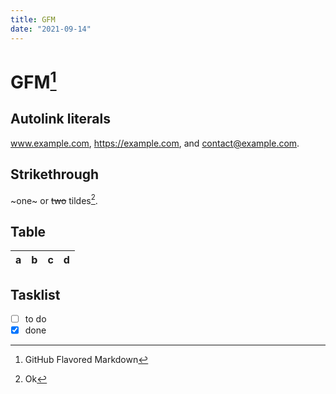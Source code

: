 ```yaml
---
title: GFM
date: "2021-09-14"
---
```


# GFM[^1]

[^1]: GitHub Flavored Markdown

## Autolink literals

www.example.com, https://example.com, and contact@example.com.

## Strikethrough

~one~ or ~~two~~ tildes[^ok].

[^ok]: Ok

## Table

| a   | b   |   c |  d  |
| --- | :-- | --: | :-: |

## Tasklist

- [ ] to do
- [x] done
